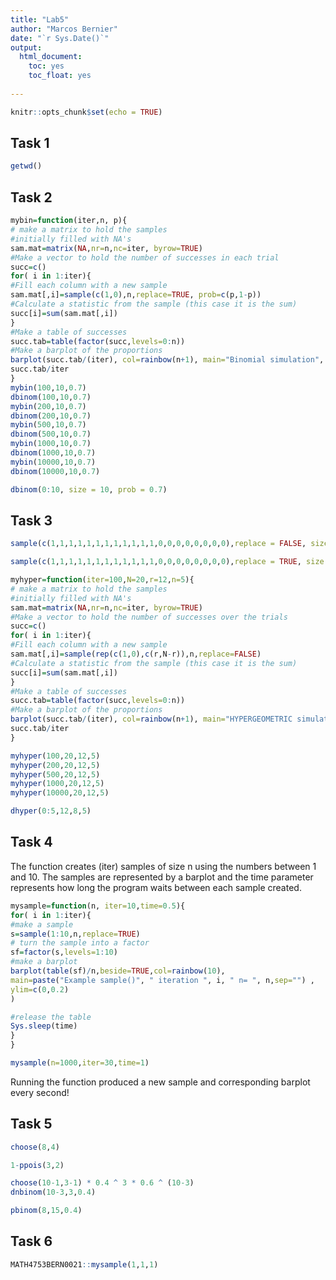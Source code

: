 ```yaml
---
title: "Lab5"
author: "Marcos Bernier"
date: "`r Sys.Date()`"
output: 
  html_document:
    toc: yes
    toc_float: yes
    
---
```


```r
knitr::opts_chunk$set(echo = TRUE)
```

## Task 1

```r
getwd()
```

## Task 2
```r
mybin=function(iter,n, p){ 
# make a matrix to hold the samples
#initially filled with NA's
sam.mat=matrix(NA,nr=n,nc=iter, byrow=TRUE)
#Make a vector to hold the number of successes in each trial
succ=c()
for( i in 1:iter){
#Fill each column with a new sample
sam.mat[,i]=sample(c(1,0),n,replace=TRUE, prob=c(p,1-p))
#Calculate a statistic from the sample (this case it is the sum)
succ[i]=sum(sam.mat[,i])
}
#Make a table of successes
succ.tab=table(factor(succ,levels=0:n))
#Make a barplot of the proportions
barplot(succ.tab/(iter), col=rainbow(n+1), main="Binomial simulation", xlab="Number of successes")
succ.tab/iter
}
mybin(100,10,0.7)
dbinom(100,10,0.7)
mybin(200,10,0.7)
dbinom(200,10,0.7)
mybin(500,10,0.7)
dbinom(500,10,0.7)
mybin(1000,10,0.7)
dbinom(1000,10,0.7)
mybin(10000,10,0.7)
dbinom(10000,10,0.7)
```
```r
dbinom(0:10, size = 10, prob = 0.7)
```

## Task 3
```r
sample(c(1,1,1,1,1,1,1,1,1,1,1,1,0,0,0,0,0,0,0,0),replace = FALSE, size =5, prob = NULL)
```

```r
sample(c(1,1,1,1,1,1,1,1,1,1,1,1,0,0,0,0,0,0,0,0),replace = TRUE, size =5, prob = NULL)
```

```r
myhyper=function(iter=100,N=20,r=12,n=5){
# make a matrix to hold the samples
#initially filled with NA's
sam.mat=matrix(NA,nr=n,nc=iter, byrow=TRUE)
#Make a vector to hold the number of successes over the trials
succ=c()
for( i in 1:iter){
#Fill each column with a new sample
sam.mat[,i]=sample(rep(c(1,0),c(r,N-r)),n,replace=FALSE)
#Calculate a statistic from the sample (this case it is the sum)
succ[i]=sum(sam.mat[,i])
}
#Make a table of successes
succ.tab=table(factor(succ,levels=0:n))
#Make a barplot of the proportions
barplot(succ.tab/(iter), col=rainbow(n+1), main="HYPERGEOMETRIC simulation", xlab="Number of successes")
succ.tab/iter
}

myhyper(100,20,12,5)
myhyper(200,20,12,5)
myhyper(500,20,12,5)
myhyper(1000,20,12,5)
myhyper(10000,20,12,5)

```

```r
dhyper(0:5,12,8,5)
```


## Task 4
The function creates (iter) samples of size n using the numbers between 1 and 10. The samples are represented by a barplot and the time parameter represents how long the program waits between each sample created.
```r
mysample=function(n, iter=10,time=0.5){
for( i in 1:iter){
#make a sample
s=sample(1:10,n,replace=TRUE)
# turn the sample into a factor
sf=factor(s,levels=1:10)
#make a barplot
barplot(table(sf)/n,beside=TRUE,col=rainbow(10), 
main=paste("Example sample()", " iteration ", i, " n= ", n,sep="") ,
ylim=c(0,0.2)
)

#release the table
Sys.sleep(time)
}
}

mysample(n=1000,iter=30,time=1)
```

Running the function produced a new sample and corresponding barplot every second!

## Task 5

```r
choose(8,4)
```

```r
1-ppois(3,2)
```

```r
choose(10-1,3-1) * 0.4 ^ 3 * 0.6 ^ (10-3)
dnbinom(10-3,3,0.4)
```

```r
pbinom(8,15,0.4)
```

## Task 6

```r
MATH4753BERN0021::mysample(1,1,1)
```

